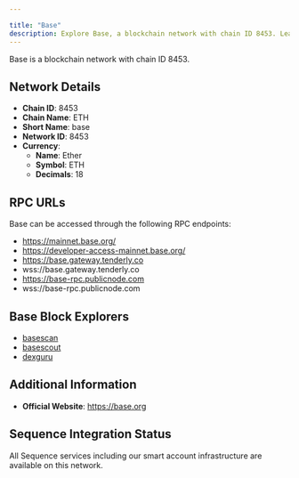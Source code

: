 ```yaml
---

title: "Base"
description: Explore Base, a blockchain network with chain ID 8453. Learn about its native currency, Ether, and how to interact with the network.
---
```




Base is a blockchain network with chain ID 8453.

## Network Details

- **Chain ID**: 8453
- **Chain Name**: ETH
- **Short Name**: base
- **Network ID**: 8453
- **Currency**: 
  - **Name**: Ether
  - **Symbol**: ETH
  - **Decimals**: 18

## RPC URLs

Base can be accessed through the following RPC endpoints:

- https://mainnet.base.org/
- https://developer-access-mainnet.base.org/
- https://base.gateway.tenderly.co
- wss://base.gateway.tenderly.co
- https://base-rpc.publicnode.com
- wss://base-rpc.publicnode.com

## Base Block Explorers

- [basescan](https://basescan.org)
- [basescout](https://base.blockscout.com)
- [dexguru](https://base.dex.guru)

## Additional Information

- **Official Website**: https://base.org

## Sequence Integration Status

All Sequence services including our smart account infrastructure are available on this network.
